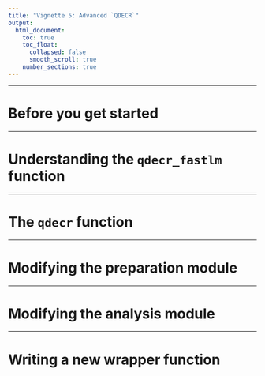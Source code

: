 ```yaml
---
title: "Vignette 5: Advanced `QDECR`"
output: 
  html_document:
    toc: true
    toc_float:
      collapsed: false
      smooth_scroll: true
    number_sections: true
---
```


---

# Before you get started

---

# Understanding the `qdecr_fastlm` function

---

# The `qdecr` function

---

# Modifying the preparation module

--- 

# Modifying the analysis module

---

# Writing a new wrapper function